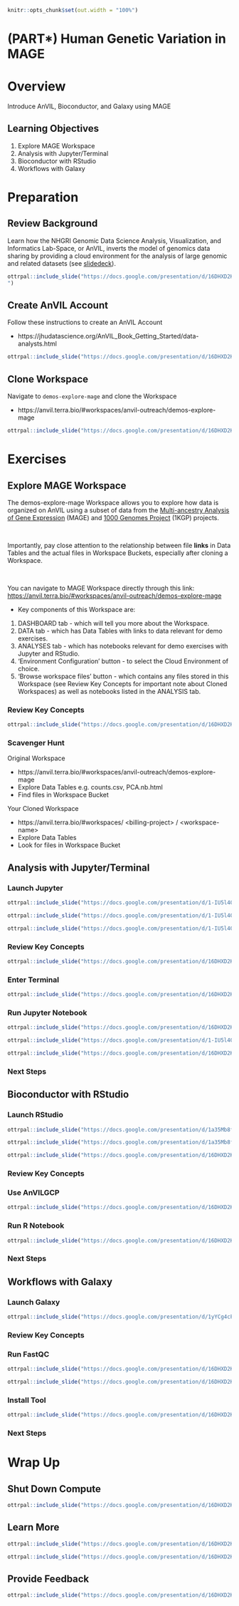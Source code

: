 ```r
knitr::opts_chunk$set(out.width = "100%")
```

# (PART\*) Human Genetic Variation in MAGE {-}   

# Overview {#human-genetic-variation-in-mage-overview}

Introduce AnVIL, Bioconductor, and Galaxy using MAGE

## Learning Objectives

1. Explore MAGE Workspace 
1. Analysis with Jupyter/Terminal
1. Bioconductor with RStudio
1. Workflows with Galaxy

# Preparation {#human-genetic-variation-in-mage-preparation}

## Review Background

Learn how the NHGRI Genomic Data Science Analysis, Visualization, and Informatics Lab-Space, or AnVIL, inverts the model of genomics data sharing by providing a cloud environment for the analysis of large genomic and related datasets (see [slidedeck](https://docs.google.com/presentation/d/16DHXD2KNyjjP2mKzPDHmNE9loYy6OgqGG0-Kn8CLFak/edit?slide=id.g336d9ca244f_0_6#slide=id.g336d9ca244f_0_6)).

```r
ottrpal::include_slide("https://docs.google.com/presentation/d/16DHXD2KNyjjP2mKzPDHmNE9loYy6OgqGG0-Kn8CLFak/edit#slide=id.g36a25834c74_19_108
")
```

## Create AnVIL Account

Follow these instructions to create an AnVIL Account

- https://jhudatascience.org/AnVIL_Book_Getting_Started/data-analysts.html

```r
ottrpal::include_slide("https://docs.google.com/presentation/d/16DHXD2KNyjjP2mKzPDHmNE9loYy6OgqGG0-Kn8CLFak/edit#slide=id.g369240085c8_0_0")
```

## Clone Workspace

Navigate to `demos-explore-mage` and clone the Workspace

- https://anvil.terra.bio/#workspaces/anvil-outreach/demos-explore-mage

```r
ottrpal::include_slide("https://docs.google.com/presentation/d/16DHXD2KNyjjP2mKzPDHmNE9loYy6OgqGG0-Kn8CLFak/edit#slide=id.g36877bec10a_0_0")
```

# Exercises {#human-genetic-variation-in-mage-exercises}

## Explore MAGE Workspace

The demos-explore-mage Workspace allows you to explore how data is organized on AnVIL using a subset of data from the [Multi-ancestry Analysis of Gene Expression](https://pubmed.gov/39020179) (MAGE) and [1000 Genomes Project](https://www.internationalgenome.org) (1KGP) projects.

<br>

Importantly, pay close attention to the relationship between file **links** in Data Tables and the actual files in Workspace Buckets, especially after cloning a Workspace.

<br>

You can navigate to MAGE Workspace directly through this link: [https://anvil.terra.bio/#workspaces/anvil-outreach/demos-explore-mage](https://anvil.terra.bio/#workspaces/anvil-outreach/demos-explore-mage)

- Key components of this Workspace are:

1. DASHBOARD tab - which will tell you more about the Workspace.
1. DATA tab - which has Data Tables with links to data relevant for demo exercises.
1. ANALYSES tab - which has notebooks relevant for demo exercises with Jupyter and RStudio.
1. 'Environment Configuration' button - to select the Cloud Environment of choice.
1. 'Browse workspace files' button - which contains any files stored in this Workspace (see Review Key Concepts for important note about Cloned Workspaces) as well as notebooks listed in the ANALYSIS tab.


### Review Key Concepts

```r
ottrpal::include_slide("https://docs.google.com/presentation/d/16DHXD2KNyjjP2mKzPDHmNE9loYy6OgqGG0-Kn8CLFak/edit#slide=id.g33d1f69b524_1_1")
```

### Scavenger Hunt

Original Workspace

- https://anvil.terra.bio/#workspaces/anvil-outreach/demos-explore-mage
- Explore Data Tables e.g. counts.csv, PCA.nb.html
- Find files in Workspace Bucket

Your Cloned Workspace

- https://anvil.terra.bio/#workspaces/ &lt;billing-project&gt; / &lt;workspace-name&gt;
- Explore Data Tables
- Look for files in Workspace Bucket

## Analysis with Jupyter/Terminal

### Launch Jupyter

```r
ottrpal::include_slide("https://docs.google.com/presentation/d/1-IU5l40UxmpoBqFimSUmT1PNEUij2UnXMslOsiG5ncE/edit#slide=id.g14ea2db115d_0_22")
```

```r
ottrpal::include_slide("https://docs.google.com/presentation/d/1-IU5l40UxmpoBqFimSUmT1PNEUij2UnXMslOsiG5ncE/edit#slide=id.g14ea2db115d_0_18")
```

```r
ottrpal::include_slide("https://docs.google.com/presentation/d/1-IU5l40UxmpoBqFimSUmT1PNEUij2UnXMslOsiG5ncE/edit#slide=id.g14ea2db115d_0_41")
```

### Review Key Concepts

```r
ottrpal::include_slide("https://docs.google.com/presentation/d/16DHXD2KNyjjP2mKzPDHmNE9loYy6OgqGG0-Kn8CLFak/edit#slide=id.g369240085c8_0_158")
```

### Enter Terminal

```r
ottrpal::include_slide("https://docs.google.com/presentation/d/16DHXD2KNyjjP2mKzPDHmNE9loYy6OgqGG0-Kn8CLFak/edit#slide=id.g369240085c8_0_32")
```

### Run Jupyter Notebook

```r
ottrpal::include_slide("https://docs.google.com/presentation/d/16DHXD2KNyjjP2mKzPDHmNE9loYy6OgqGG0-Kn8CLFak/edit#slide=id.g369240085c8_0_36")
```

```r
ottrpal::include_slide("https://docs.google.com/presentation/d/1-IU5l40UxmpoBqFimSUmT1PNEUij2UnXMslOsiG5ncE/edit#slide=id.g25442045568_0_82")
```

```r
ottrpal::include_slide("https://docs.google.com/presentation/d/16DHXD2KNyjjP2mKzPDHmNE9loYy6OgqGG0-Kn8CLFak/edit#slide=id.g369240085c8_0_40")
```

### Next Steps

## Bioconductor with RStudio

### Launch RStudio

```r
ottrpal::include_slide("https://docs.google.com/presentation/d/1a35Mb8f0M-bQkBcHa1cyQc6YxXoBLtExCz96nv08vkA/edit#slide=id.g14ea2db115d_0_18")
```

```r
ottrpal::include_slide("https://docs.google.com/presentation/d/1a35Mb8f0M-bQkBcHa1cyQc6YxXoBLtExCz96nv08vkA/edit#slide=id.g256428d32e5_0_10")
```

```r
ottrpal::include_slide("https://docs.google.com/presentation/d/16DHXD2KNyjjP2mKzPDHmNE9loYy6OgqGG0-Kn8CLFak/edit#slide=id.g369240085c8_0_71")
```

### Review Key Concepts

### Use AnVILGCP

```r
ottrpal::include_slide("https://docs.google.com/presentation/d/16DHXD2KNyjjP2mKzPDHmNE9loYy6OgqGG0-Kn8CLFak/edit#slide=id.g369240085c8_0_80")
```

### Run R Notebook

```r
ottrpal::include_slide("https://docs.google.com/presentation/d/16DHXD2KNyjjP2mKzPDHmNE9loYy6OgqGG0-Kn8CLFak/edit#slide=id.g369240085c8_0_84")
```

### Next Steps

## Workflows with Galaxy

### Launch Galaxy

```r
ottrpal::include_slide("https://docs.google.com/presentation/d/1yYCg4cPVBMMDghT17B4XzROieqyMH99Ex9nMm_Scm9Q/edit#slide=id.ge1182914a6_0_36")
```

### Review Key Concepts

### Run FastQC

```r
ottrpal::include_slide("https://docs.google.com/presentation/d/16DHXD2KNyjjP2mKzPDHmNE9loYy6OgqGG0-Kn8CLFak/edit#slide=id.g369240085c8_0_90")
```

```r
ottrpal::include_slide("https://docs.google.com/presentation/d/16DHXD2KNyjjP2mKzPDHmNE9loYy6OgqGG0-Kn8CLFak/edit#slide=id.g369240085c8_0_96")
```

### Install Tool

```r
ottrpal::include_slide("https://docs.google.com/presentation/d/16DHXD2KNyjjP2mKzPDHmNE9loYy6OgqGG0-Kn8CLFak/edit#slide=id.g369240085c8_0_100")
```

### Next Steps

# Wrap Up {#human-genetic-variation-in-mage-wrap-up}

## Shut Down Compute

```r
ottrpal::include_slide("https://docs.google.com/presentation/d/16DHXD2KNyjjP2mKzPDHmNE9loYy6OgqGG0-Kn8CLFak/edit#slide=id.g369240085c8_0_110")
```

## Learn More

```r
ottrpal::include_slide("https://docs.google.com/presentation/d/16DHXD2KNyjjP2mKzPDHmNE9loYy6OgqGG0-Kn8CLFak/edit#slide=id.g369240085c8_0_136")
```

```r
ottrpal::include_slide("https://docs.google.com/presentation/d/16DHXD2KNyjjP2mKzPDHmNE9loYy6OgqGG0-Kn8CLFak/edit#slide=id.g369240085c8_0_126")
```

## Provide Feedback

```r
ottrpal::include_slide("https://docs.google.com/presentation/d/16DHXD2KNyjjP2mKzPDHmNE9loYy6OgqGG0-Kn8CLFak/edit#slide=id.g369240085c8_0_120")
```
